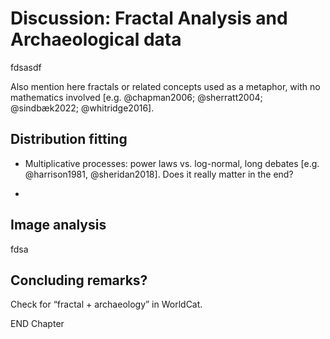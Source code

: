 # Discussion: Fractal Analysis and Archaeological data {#disc-methods}

fdsasdf

Also mention here fractals or related concepts used as a metaphor, with no mathematics involved [e.g. @chapman2006; @sherratt2004; @sindbæk2022; @whitridge2016].

## Distribution fitting

-   Multiplicative processes: power laws vs. log-normal, long debates [e.g. @harrison1981, @sheridan2018]. Does it really matter in the end?

-   

## Image analysis

fdsa

## Concluding remarks?

Check for "fractal + archaeology" in WorldCat.

END Chapter
